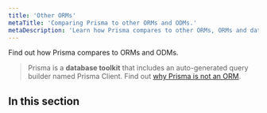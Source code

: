```yaml
---
title: 'Other ORMs'
metaTitle: 'Comparing Prisma to other ORMs and ODMs.'
metaDescription: 'Learn how Prisma compares to other ORMs, ORMs and database libraries, like TypeORM, Sequelize and Mongoose.'
---
```


<TopBlock>

Find out how Prisma compares to ORMs and ODMs.

> Prisma is a **database toolkit** that includes an auto-generated query builder named Prisma Client. Find out [why Prisma is not an ORM](../../prisma-in-your-stack/is-prisma-an-orm).

</TopBlock>

## In this section

<Subsections />
